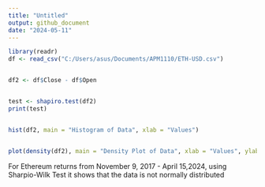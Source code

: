 ---
title: "Untitled"
output: github_document
date: "2024-05-11"
---

```{r}
library(readr)
df <- read_csv("C:/Users/asus/Documents/APM1110/ETH-USD.csv")


df2 <- df$Close - df$Open


test <- shapiro.test(df2)
print(test)


hist(df2, main = "Histogram of Data", xlab = "Values")


plot(density(df2), main = "Density Plot of Data", xlab = "Values", ylab = "Density")
```
For Ethereum returns from November 9, 2017 - April 15,2024, using Sharpio-Wilk Test
it shows that the data is not normally distributed